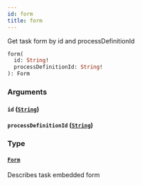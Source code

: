 ```yaml
---
id: form
title: form
---
```


Get task form by id and processDefinitionId

```graphql
form(
  id: String!
  processDefinitionId: String!
): Form

```

### Arguments

#### `id` ([`String`](/docs/apis-clients/tasklist-api/scalars/string))

#### `processDefinitionId` ([`String`](/docs/apis-clients/tasklist-api/scalars/string))

### Type

#### [`Form`](/docs/apis-clients/tasklist-api/objects/form)

Describes task embedded form
